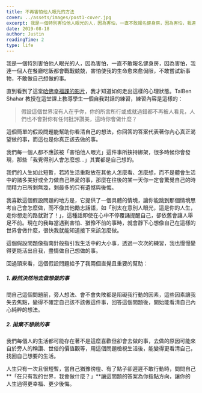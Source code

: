 ```yaml
---
title: 不再害怕他人眼光的方法
cover: ../assets/images/post1-cover.jpg
excerpt: 我是一個特別害怕他人眼光的人，因為害怕，一直不敢報名健身房，因為害怕，我連一個人在餐廳吃飯都會戰戰兢兢，害怕使我的生命愈來愈侷限，不敢嘗試新事物，不敢做自己想做的事。
date: 2019-08-18
author: Justin
readingTime: 2
type: life
---
```


我是一個特別害怕他人眼光的人，因為害怕，一直不敢報名健身房，因為害怕，我連一個人在餐廳吃飯都會戰戰兢兢，害怕使我的生命愈來愈侷限，不敢嘗試新事物，不敢做自己想做的事。

直到看到了這堂[哈佛幸福課的影片](https://youtu.be/BahpXk04eNM?list=PLB_IG2h-5YEZQXWPjbN9Aba--wS9ml0B_&t=2923)，我才知道如何走出這樣的心理狀態。TalBen Shahar 教授在這堂課上教導學生一個自我對話的練習，練習內容是這樣的：

> 假設這個世界沒有人在乎你，你的所言所行或成就過錯都不再被人看見，人們也不會對你有任何批評讚美，這時你會做什麼？

這個簡單的假設問題能幫助你看清自己的想法，你回答的答案代表著你內心真正渴望做的事，而這也是你真正該去做的事。

我們每一個人都不應該被「害怕他人眼光」這件事所挟持綁架，很多時候你會發現，那些「我覺得別人會怎麼想...」其實都是自己想的。

我們的人生如此短暫，若將生活重點放在其他人怎麼看、怎麼想，而不是體會生活中的諸多美好或全力做自己熱愛的事，那麼在往後的某一天你一定會驚覺自己的時間精力已所剩無幾，剩最多的只有遺憾與後悔。

我喜歡這個假設問題的地方是，它提供了一個具體的情境，讓你能跳到那個情境思考自己會怎麼做，而不像其他勵志話語，如「別太在意別人眼光，這是你的人生，走你想走的路就對了！」，這種話即使在心中不停覆誦提醒自己，卻依舊會讓人舉足不前。現在的我每當遇到害怕、猶豫不前的事時，就會靜下心想像自己在這樣的世界會做什麼，很快我就能知道接下來該怎麼做。

這個假設問題像指南針般指引我生活中的大小事，透過一次次的練習，我也慢慢變得更能活出自我，盡情做自己想做的事。

回過頭來看，這個假設問題給予了我兩個直覺且重要的幫助：

##### 1. 毅然決然地去做想做的事

問自己這個問題前，旁人想法、會不會失敗都是阻礙我行動的因素，這些因素讓我失去焦點，變得不確定自己該不該做這件事，回答這個問題後，開始能看清自己內心純粹的想法。

##### 2. 拋棄不想做的事

我們每個人的生活都可能存在著不是這麼喜歡但卻會去做的事，去做的原因可能來自於旁人的稱讚、世俗的價值觀等，用這個問題檢視生活後，能變得更看清自己，找回自己想要的生活。

人生只有一次且很短暫，當自己猶豫徬徨、有了點子卻遲遲不敢行動時，問問自己 **「在只有我的世界，我會做什麼？」**讓這問題的答案為你指點方向，讓你的人生過得更幸福、更少後悔。
